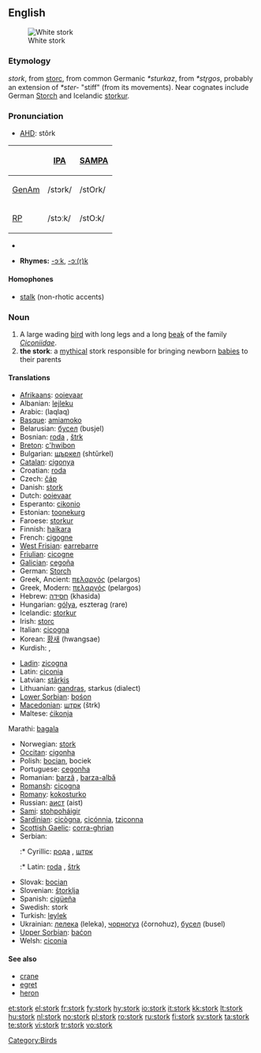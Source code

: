 {{wikipedia|dab=stork}}
==English==
[[Image:White Stork 3weeks.jpg|thumbnail|right|White stork]]

===Etymology===
{{ME.}} ''stork'', from {{OE.}} [[storc]], from common Germanic ''*sturkaz'', from {{PIE.}} ''*str̥gos'', probably an extension of ''*ster-'' "stiff" (from its movements).  Near cognates include German [[Storch]] and Icelandic [[storkur]].

===Pronunciation===
* [[w:AHD|AHD]]: stôrk
{| border=1 cellpadding=5
! !! [[w:International Phonetic Alphabet|IPA]] !! [[w:SAMPA|SAMPA]]
|-
! [[GenAm]]
| /stɔrk/ || /stOrk/
|-
! [[RP]]
| /stɔːk/ || /stO:k/
|}
* {{audio|en-us-stork.ogg|Audio (US)}}

* '''Rhymes:''' [[Rhymes:English:-ɔːk|-ɔːk]], [[Rhymes:English:-ɔː(r)k|-ɔː(r)k]]

====Homophones====
* [[stalk]] (non-rhotic accents)

===Noun===
{{wikipedia}}
{{en-noun}}

# A large wading [[bird]] with long legs and a long [[beak]] of the family ''[[Ciconiidae]]''.
# '''the stork''': a [[mythical]] stork responsible for bringing newborn [[baby|babies]] to their parents

====Translations====
{{top}}
* [[Afrikaans]]: [[ooievaar]]
* Albanian: [[lejleku]]
* Arabic: {{Arab|[[لقلق]]}} (laqlaq)
* [[Basque]]: [[amiamoko]]
* Belarusian: [[бусел]] (busjel)
* Bosnian: [[roda]] {{f}}, [[štrk]] {{m}}
* [[Breton]]: [[c'hwibon]]
* Bulgarian: [[щъркел]] (shtŭrkel)
* [[Catalan]]: [[cigonya]]
* Croatian: [[roda]] {{f}}
* Czech: [[čáp]] {{m}}
* Danish: [[stork]]
* Dutch: [[ooievaar]] {{m}}
* Esperanto: [[cikonio]]
* Estonian: [[toonekurg]]
* Faroese: [[storkur]]
* Finnish: [[haikara]]
* French: [[cigogne]] {{f}}
* [[West Frisian]]: [[earrebarre]]
* [[Friulian]]: [[cicogne]]
* [[Galician]]: [[cegoña]]
* German: [[Storch]] {{m}}
* Greek, Ancient: [[πελαργός]] {{m}} (pelargos)
* Greek, Modern: [[πελαργός]] (pelargos)
* Hebrew: [[חסידה]] (khasida) {{f}}
* Hungarian: [[gólya]], eszterag (rare)
* Icelandic: [[storkur]]
* Irish: [[storc]]
* Italian: [[cicogna]] {{f}}
* Korean: [[황새]] (hwangsae)
* Kurdish: {{KUchar|[[له‌قله‌ق]]}}, {{KUchar|[[حاجی له‌قله‌ق]]}}
{{mid}}
* [[Ladin]]: [[zicogna]]
* Latin: [[ciconia]]
* Latvian: [[stārķis]]
* Lithuanian: [[gandras]], starkus (dialect)
* [[Lower Sorbian]]: [[bośon]]
* [[Macedonian]]: [[штрк]] (štrk)
* Maltese: [[ċikonja]]
Marathi: [[bagala]]
* Norwegian: [[stork]]
* [[Occitan]]: [[cigonha]]
* Polish: [[bocian]], bociek
* Portuguese: [[cegonha]]
* Romanian: [[barză]] {{f}}, [[barza-albă]] {{f}}
* [[Romansh]]: [[cicogna]]
* [[Romany]]: [[kokosturko]] {{m}}
* Russian: [[аист]] (aist)
* [[Sami]]: [[stohpoháigir]]
* [[Sardinian]]: [[cicògna]], [[cicónnia]], [[tziconna]]
* [[Scottish Gaelic]]: [[corra-ghrian]]
* Serbian:
*:* Cyrillic: [[рода]] {{f}}, [[штрк]] {{m}}
*:* Latin: [[roda]] {{f}}, [[štrk]] {{m}}
* Slovak: [[bocian]]
* Slovenian: [[štorklja]] {{f}}
* Spanish: [[cigüeña]] {{f}}
* Swedish: stork
* Turkish: [[leylek]]
* Ukrainian: [[лелека]] (leleka), [[чорногуз]] (čornohuz), [[бусел]] (busel)
* [[Upper Sorbian]]: [[baćon]]
* Welsh: [[ciconia]]
{{bottom}}

====See also====
* [[crane]]
* [[egret]]
* [[heron]]

[[Category:Birds]]

[[et:stork]]
[[el:stork]]
[[fr:stork]]
[[fy:stork]]
[[hy:stork]]
[[io:stork]]
[[it:stork]]
[[kk:stork]]
[[lt:stork]]
[[hu:stork]]
[[nl:stork]]
[[no:stork]]
[[pl:stork]]
[[ro:stork]]
[[ru:stork]]
[[fi:stork]]
[[sv:stork]]
[[ta:stork]]
[[te:stork]]
[[vi:stork]]
[[tr:stork]]
[[vo:stork]]